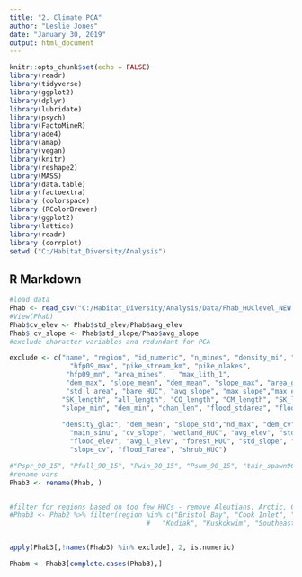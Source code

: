 ```yaml
---
title: "2. Climate PCA"
author: "Leslie Jones"
date: "January 30, 2019"
output: html_document
---
```


```r
knitr::opts_chunk$set(echo = FALSE)
library(readr)
library(tidyverse)
library(ggplot2)
library(dplyr)
library(lubridate)
library(psych)
library(FactoMineR)
library(ade4)
library(amap)
library(vegan)
library(knitr)
library(reshape2)
library(MASS)
library(data.table)
library(factoextra)
library (colorspace)
library (RColorBrewer)
library(ggplot2)
library(lattice)
library(readr)
library (corrplot)
setwd ("C:/Habitat_Diversity/Analysis")
```

## R Markdown

```r
#load data
Phab <- read_csv("C:/Habitat_Diversity/Analysis/Data/Phab_HUClevel_NEW.csv")
#View(Phab)
Phab$cv_elev <- Phab$std_elev/Phab$avg_elev
Phab$ cv_slope <- Phab$std_slope/Phab$avg_slope
#exclude character variables and redundant for PCA

exclude <- c("name", "region", "id_numeric", "n_mines", "density_mi", "hfp_std", "hfp09_std","region_id",
               "hfp09_max", "pike_stream_km", "pike_nlakes",
              "hfp09_mn", "area_mines",   "max_lith_1", 
              "dem_max", "slope_mean", "dem_mean", "slope_max", "area_glac", "wetland",
              "std_l_area", "bare_HUC", "avg_slope", "max_slope","max_elev", "std_elev",
             "SK_length", "all_length", "CO_length", "CM_length", "SK_length", "ch_length", "PK_length", "forest",
             "slope_min", "dem_min", "chan_len", "flood_stdarea", "flood_density", "dem_std", "n_lakes", "area_lakes",
             
             "density_glac", "dem_mean", "slope_std","nd_max", "dem_cv", "dem_std", "avg_slope",
               "main_sinu", "cv_slope", "wetland_HUC", "avg_elev", "std_elev", 
               "flood_elev", "avg_l_elev", "forest_HUC", "std_slope", "cv_slope", "cv_elev", 
               "slope_cv", "flood_Tarea", "shrub_HUC")

#"Pspr_90_15", "Pfall_90_15", "Pwin_90_15", "Psum_90_15", "tair_spawn90_15", "tair_grow90_15",
#rename vars
Phab3 <- rename(Phab, )


#filter for regions based on too few HUCs - remove Aleutians, Arctic, Chignik, Kodiak, Prince William
#Phab3 <- Phab2 %>% filter(region %in% c("Bristol Bay", "Cook Inlet", "Chignik", "Copper River",
                                  #   "Kodiak", "Kuskokwim", "Southeast", "Prince William Sound")) 


apply(Phab3[,!names(Phab3) %in% exclude], 2, is.numeric)

Phabm <- Phab3[complete.cases(Phab3),]
```

